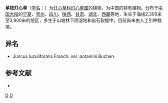 {{Speciesbox 
| taxon = Juncus potaninii
| authority = Buchen.
}}
'''单枝灯心草'''（[[学名|学名]]：{{lang|la|''Juncus potaninii''}}）为[[灯心草科|灯心草科]][[灯心草属|灯心草属]]的植物，为中国的特有植物。分布于[[中国大陆|中国大陆]]的[[宁夏|宁夏]]、[[贵州|贵州]]、[[四川|四川]]、[[陕西|陕西]]、[[甘肃|甘肃]]、[[湖北|湖北]]、[[西藏|西藏]]等地，生长于海拔2,300米至3,900米的地区，多生于山坡林下阴湿地和岩石裂缝中，目前尚未由人工引种栽培。

== 异名 ==
* Juncus luzuliformis Franch. var. potaninii Buchen.

== 参考文献 ==
<div class="references-small">
* {{cite web| url =http://www.bioinfo.cn/db05/KmzwSpecies.php?action=view&id=11552| title =单枝灯心草| work =《中国高等植物数据库全库》| publisher =中国科学院微生物研究所| author =昆明植物研究所| accessdate =2009-02-24| deadurl =yes| archiveurl =https://web.archive.org/web/20160305050004/http://www.bioinfo.cn/db05/KmzwSpecies.php?action=view&id=11552| archivedate =2016-03-05}}
</div>
{{Taxonbar|from=Q10906285}}

[[Category:灯心草属|D]]
[[Category:中國特有植物|D]]

{{植物小作品}}